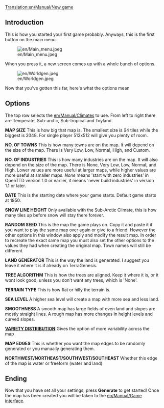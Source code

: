 [[Translation:en/Manual/New game]]

== Introduction ==

This is how you started your first game probably.
Anyways, this is the first button on the main menu.

[[File:en/Main menu.jpeg]]

When you press it, a new screen comes up with a 
whole bunch of options.

[[File:en/Worldgen.jpeg]]

Now that you've gotten this far, here's what the options mean

== Options ==

The top row selects the [[en/Manual/Climates]] to use. From left to right there are Temperate, Sub-arctic, Sub-tropical and Toyland.

'''MAP SIZE'''
This is how big that map is. The smallest size is 64 tiles while the biggest is 2048. For single player 512x512 will give you plenty of room.

'''NO. OF TOWNS'''
This is how many towns are on the map. It will depend on the size of the map. There is Very Low, Low, Normal, High, and Custom.

'''NO. OF INDUSTRIES'''
This is how many industries are on the map. It will also depend on the size of the map. There is None, Very Low, Low, Normal, and High. Lower values are more useful at larger maps, while higher values are more useful at smaller maps.
''None'' means 'start with zero industries' in OpenTTD version 1.0 or earlier, it means 'never build industries' in version 1.1 or later.

'''DATE'''
This is the starting date where your game starts. Default game starts at 1950.

'''SNOW LINE HEIGHT'''
Only available with the Sub-Arctic Climate, this is how many tiles up before snow will stay there forever.

'''RANDOM SEED'''
This is the map the game plays on. Copy it and paste it if you want to play the same map over again or give to a friend. However the other options in this window also apply and modify the result map. In order to recreate the exact same map you must also set the other options to the values they had when creating the original map. Town names will still be different.

'''LAND GENERATOR'''
This is the way the land is generated. I suggest you leave it where it is if already on TerraGenesis.

'''TREE ALGORITHM'''
This is how the trees are aligned. Keep it where it is, or it wont look good, unless you don't want any trees, which is 'None'.

'''TERRAIN TYPE'''
This is how flat or hilly the terrain is.

'''SEA LEVEL'''
A higher sea level will create a map with more sea and less land.

'''SMOOTHNESS'''
A smooth map has large fields of even land and slopes are mostly straight lines. A rough map has more changes in height levels and curved slopes.

'''[[en/Manual/Variety distribution|VARIETY DISTRIBUTION]]''' 
Gives the option of more variability across the map

'''MAP EDGES'''
This is whether you want the map edges to be randomly generated or you manually generating them.

'''NORTHWEST/NORTHEAST/SOUTHWEST/SOUTHEAST'''
Whether this edge of the map is water or freeform (water and land)

== Ending ==

Now that you have set all your settings, press '''Generate''' to get started! Once the map has been created you will be taken to the [[en/Manual/Game interface]].